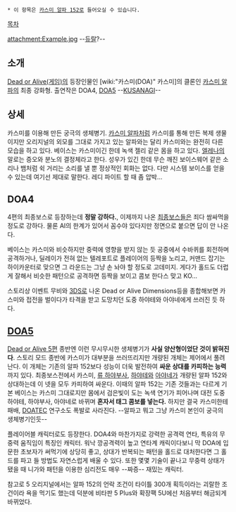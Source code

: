  * 이 항목은 [[카스미 알파 152]]로 들어오실 수 있습니다.
[[목차]]

attachment:Example.jpg
--[[듀랄]]?--

== 소개 ==
[[Dead or Alive(게임)]]의 등장인물인 [wiki:"카스미(DOA)" 카스미]의 클론인 [[카스미 알파]]의 최종 강화형. 출연작은 DOA4, [[DOA5]]
--[[KUSANAGI]]--

== 상세 ==
카스미를 이용해 만든 궁극의 생체병기. [[카스미 알파]]처럼 카스미를 통해 만든 복제 생물이지만 오리지널의 외모를 그대로 가지고 있는 알파와는 달리 카스미와는 완전히 다른 모습을 하고 있다. 베이스는 카스미이긴 한데 녹색 젤리 같은 몸을 하고 있다. [[엘레나 더글라스|엘레나]]의 말로는 증오와 분노의 결정체라고 한다. 
성우가 있긴 한데 무슨 깨진 보이스웨어 같은 소리나 뱀처럼 쉭 거리는 소리를 낼 뿐 정상적인 회화는 없다. 다만 시스템 보이스를 얻을 수 있는데 여기선 제대로 말한다. 레디 파이트 할 때 좀 압박...

== DOA4 ==
4편의 최종보스로 등장하는데 '''정말 강하다.''', 이제까지 나온 [[라이도우|최종]][[텐구(DOA)|보스]][[겐라|들은]] 죄다 쌈싸먹을 정도로 강하다. 물론 AI의 한계가 있어서 꼼수야 있다지만 정면으로 붙으면 답이 안 나온다. 

베이스는 카스미와 비슷하지만 중력에 영향을 받지 않는 듯 공중에서 수바퀴를 회전하며 공격하거나, 딜레이가 전혀 없는 텔레포트로 플레이어의 등짝을 노리고, 커맨드 잡기는 하이카운터로 맞으면 그 라운드는 그냥 손 놔야 할 정도로 고데미지. 게다가 홀드도 더럽게 잘해서 비슷한 패턴으로 공격하면 등짝을 보이고 콤보 한다스 맞고 KO...

스토리상 이벤트 무비와 [[3DS]]로 나온 Dead or Alive Dimensions등을 종합해보면 카스미와 접전을 벌이다가 타격을 받고 도망치던 도중 하야테와 아야네에게 쓰러진 듯 하다.

== [[DOA5]] ==
[[Dead or Alive 5]]편 종반엔 이런 무시무시한 생체병기가 '''사실 양산형이었단 것이 밝혀진다'''. 스토리 모드 종반에 카스미가 대부분을 쓰러뜨리지만 개량된 개체는 제어에서 풀려난다. 이 개체는 기존의 알파 152보다 성능이 더욱 발전하여 '''싸운 상대를 카피하는 능력'''까지 있다. 최종보스전에서 카스미, [[류 하야부사]], [[하야테(DOA)|하야테]]와 [[아야네(DOA)|아야네]]가 개량된 알파 152와 상대하는데 이 넷을 모두 카피하여 싸운다. 이때의 알파 152는 기존 것들과는 다르게 기본 베이스는 카스미 그대로지만 몸에서 검은빛이 도는 녹색 연기가 피어나며 대전 도중 하야테, 하야부사, 아야네로 바뀌며 '''혼자서 태그 콤보를 넣는다.''' 하지만 결국 카스미한테 패배, [[DOATEC]] 연구소도 폭발로 사라진다. --알파고 뭐고 그냥 카스미 본인이 궁극의 생체병기인듯--

플레이어블 캐릭터로도 등장한다. DOA4와 마찬가지로 강력한 공격력 연타, 특유의 무중력 움직임이 특징인 캐릭터. 워낙 깡공격력이 높고 연타계 캐릭이다보니 막 DOA에 입문한 초보자가 써먹기에 상당히 좋고, 상대가 반복되는 패턴을 홀드로 대처한다면 그 홀드를 파고 들 방법도 자연스럽게 배울 수 있다. 또한 몇몇 기술이 끝나고 무중력 상태가 됐을 때 니가와 패턴을 이용한 심리전도 매우 --짜증-- 재밌는 캐릭터.

참고로 5 오리지널에서는 알파 152의 언락 조건이 타이틀 300개 획득이라는 괴랄한 조건이라 욕을 먹기도 했는데 덕분에 비타판 5 Plus와 확장팩 5U에선 처음부터 해금되게 바뀌었다.
